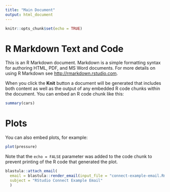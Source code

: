```yaml
---
title: "Main Document"
output: html_document
---
```


```r
knitr::opts_chunk$set(echo = TRUE)
```

# R Markdown Text and Code

This is an R Markdown document. Markdown is a simple formatting syntax for authoring HTML, PDF, and MS Word documents. For more details on using R Markdown see <http://rmarkdown.rstudio.com>.

When you click the **Knit** button a document will be generated that includes both content as well as the output of any embedded R code chunks within the document. You can embed an R code chunk like this:

```r
summary(cars)
```

# Plots

You can also embed plots, for example:

```r
plot(pressure)
```

Note that the `echo = FALSE` parameter was added to the code chunk to prevent printing of the R code that generated the plot.

```r
blastula::attach_email(
  email = blastula::render_email(input_file = "connect-example-email.Rmd"),
  subject = "RStudio Connect Example Email"
  )
```

